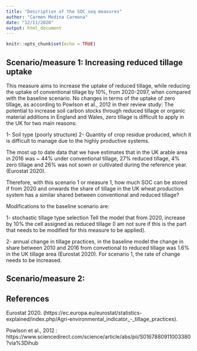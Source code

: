 ```yaml
---
title: "Description of the SOC seq measures"
author: "Carmen Medina Carmona"
date: "12/11/2020"
output: html_document
---
```


```r
knitr::opts_chunk$set(echo = TRUE)
```

## Scenario/measure 1: Increasing reduced tillage uptake

This measure aims to increase the uptake of reduced tillage, while reducing the uptake of conventional tillage by 10%, from 2020-2097, when compared with the baseline scenario. No changes in terms of the uptake of zero tillage, as according to Powlson et al., 2012 in their review study: The potential to increase soil carbon stocks through reduced tillage or organic material additions in England and Wales, zero tillage is difficult to apply in the UK for two main reasons:

  1- Soil type (poorly structure)
  2- Quantity of crop residue produced, which it is difficult to manage due to the highly productive systems.
  
The most up to date data that we have estimates that in the UK arable area in 2016 was ~ 44% under conventional tillage, 27% reduced tillage, 4% zero tillage and 26% was not sown or cultivated during the reference year. (Eurostat 2020).

Therefore, with this scenario 1 or measure 1, how much SOC can be stored if from 2020 and onwards the share of tillage in the UK wheat production system has a similar shared between conventional and reduced tillage?

Modifications to the baseline scenario are:

  1- stochastic tillage type selection
  Tell the model that from 2020, increase by 10% the cell assigned as reduced tillage (I am not sure if this is the part that needs to be modified for this measure to be applied).
  
  2- annual change in tillage practices, in the baseline model the change in share between 2010 and 2016 from convetional to reduced tillage was 1.6% in the UK tillage area (Eurostat 2020). For scenario 1, the rate of change needs to be increased.
  


## Scenario/measure 2:
  
  

## References

Eurostat 2020. (https://ec.europa.eu/eurostat/statistics-explained/index.php/Agri-environmental_indicator_-_tillage_practices).

Powlson et al., 2012 : https://www.sciencedirect.com/science/article/abs/pii/S0167880911003380?via%3Dihub

